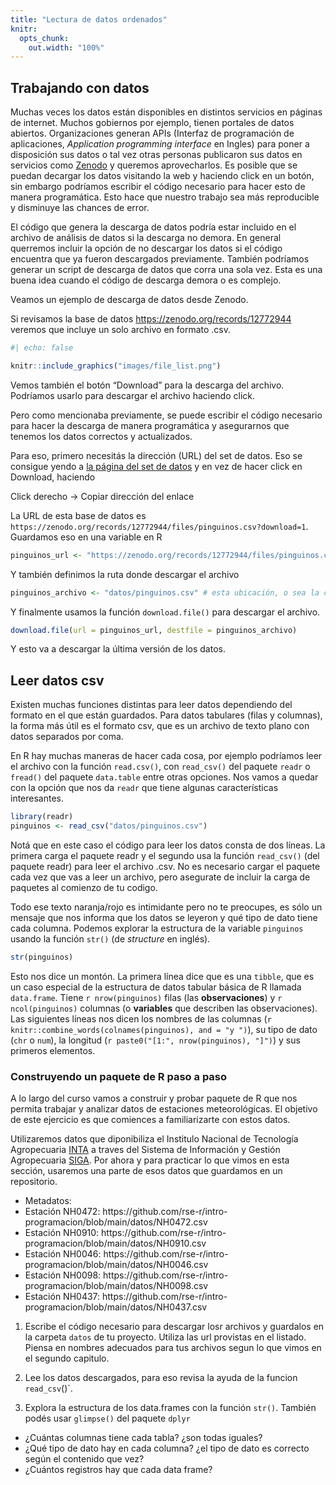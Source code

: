 ```yaml
---
title: "Lectura de datos ordenados"
knitr:
  opts_chunk:
    out.width: "100%"
---
```


## Trabajando con datos

Muchas veces los datos están disponibles en distintos servicios en páginas de internet. Muchos gobiernos por ejemplo, tienen portales de datos abiertos. Organizaciones generan APIs (Interfaz de programación de aplicaciones, *Application programming interface* en Ingles) para poner a disposición sus datos o tal vez otras personas publicaron sus datos en servicios como [Zenodo](https://zenodo.org) y queremos aprovecharlos. Es posible que se puedan decargar los datos visitando la web y haciendo click en un botón, sin embargo podríamos escribir el código necesario para hacer esto de manera programática. Esto hace que nuestro trabajo sea más reproducible y disminuye las chances de error.

El código que genera la descarga de datos podría estar incluido en el archivo de análisis de datos si la descarga no demora. En general querremos incluir la opción de no descargar los datos si el código encuentra que ya fueron descargados previamente. También podríamos generar un script de descarga de datos que corra una sola vez. Esta es una buena idea cuando el código de descarga demora o es complejo.

Veamos un ejemplo de descarga de datos desde Zenodo.

Si revisamos la base de datos <https://zenodo.org/records/12772944> veremos que incluye un solo archivo en formato .csv.

```r
#| echo: false

knitr::include_graphics("images/file_list.png")
```

Vemos también el botón "Download" para la descarga del archivo. Podríamos usarlo para descargar el archivo haciendo click.

Pero como mencionaba previamente, se puede escribir el código necesario para hacer la descarga de manera programática y asegurarnos que tenemos los datos correctos y actualizados.

Para eso, primero necesitás la dirección (URL) del set de datos.
Eso se consigue yendo a [la página del set de datos](https://zenodo.org/records/12772944) y en vez de hacer click en Download, haciendo 

::: tip
Click derecho → Copiar dirección del enlace
:::

La URL de esta base de datos es `https://zenodo.org/records/12772944/files/pinguinos.csv?download=1`. 
Guardamos eso en una variable en R

```r
pinguinos_url <- "https://zenodo.org/records/12772944/files/pinguinos.csv?download=1"
```

Y también definimos la ruta donde descargar el archivo


```r
pinguinos_archivo <- "datos/pinguinos.csv" # esta ubicación, o sea la carpeta datos debe existir!
```

Y finalmente usamos la función `download.file()` para descargar el archivo. 

```r
download.file(url = pinguinos_url, destfile = pinguinos_archivo)  
```

Y esto va a descargar la última versión de los datos. 

## Leer datos csv

Existen muchas funciones distintas para leer datos dependiendo del formato en el que están guardados.
Para datos tabulares (filas y columnas), la forma más útil es el formato csv, que es un archivo de texto plano con datos separados por coma.

En R hay muchas maneras de hacer cada cosa, por ejemplo podríamos leer el archivo con la función `read.csv()`, con `read_csv()` del paquete `readr` o `fread()` del paquete `data.table` entre otras opciones. 
Nos vamos a quedar con la opción que nos da `readr` que tiene algunas características interesantes.

```r
library(readr)
pinguinos <- read_csv("datos/pinguinos.csv")
```

::: informacion
Notá que en este caso el código para leer los datos consta de dos líneas.
La primera carga el paquete readr y el segundo usa la función `read_csv()` (del paquete readr) para leer el archivo .csv.
No es necesario cargar el paquete cada vez que vas a leer un archivo, pero asegurate de incluir la carga de paquetes al comienzo de tu codigo.
:::

Todo ese texto naranja/rojo es intimidante pero no te preocupes, es sólo un mensaje que nos informa que los datos se leyeron y qué tipo de dato tiene cada columna.
Podemos explorar la estructura de la variable `pinguinos` usando la función `str()` (de *structure* en inglés).

```r
str(pinguinos)
```

Esto nos dice un montón.
La primera línea dice que es una `tibble`, que es un caso especial de la estructura de datos tabular básica de R llamada `data.frame`.
Tiene `r nrow(pinguinos)` filas (las **observaciones**) y `r ncol(pinguinos)` columnas (o **variables** que describen las observaciones).
Las siguientes líneas nos dicen los nombres de las columnas (`r knitr::combine_words(colnames(pinguinos), and = "y ")`), su tipo de dato (`chr` o `num`), la longitud (`r paste0("[1:", nrow(pinguinos), "]")`) y sus primeros elementos.

### Construyendo un paquete de R paso a paso {#ex-lectura}

::: ejercicio

A lo largo del curso vamos a construir y probar paquete de R que nos permita trabajar y analizar datos de estaciones meteorológicas. El objetivo de este ejercicio es que comiences a familiarizarte con estos datos.

Utilizaremos datos que diponibiliza el Institulo Nacional de Tecnología Agropecuaria [INTA](https://www.argentina.gob.ar/inta) a traves del Sistema de Información y Gestión Agropecuaria [SIGA](https://siga.inta.gob.ar/#/). Por ahora y para practicar lo que vimos en esta sección, usaremos una parte de esos datos que guardamos en un repositorio.

* Metadatos: 
* Estación NH0472: https://github.com/rse-r/intro-programacion/blob/main/datos/NH0472.csv
* Estación NH0910: https://github.com/rse-r/intro-programacion/blob/main/datos/NH0910.csv
* Estación NH0046: https://github.com/rse-r/intro-programacion/blob/main/datos/NH0046.csv
* Estación NH0098: https://github.com/rse-r/intro-programacion/blob/main/datos/NH0098.csv
* Estación NH0437: https://github.com/rse-r/intro-programacion/blob/main/datos/NH0437.csv

1. Escribe el código necesario para descargar losr archivos y guardalos en la carpeta `datos` de tu proyecto. Utiliza las url provistas en el listado. Piensa en nombres adecuados para tus archivos segun lo que vimos en el segundo capitulo. 

2. Lee los datos descargados, para eso revisa la ayuda de la funcion `read_csv`()`. 

3. Explora la estructura de los data.frames con la función `str()`. También podés usar `glimpse()` del paquete `dplyr`
* ¿Cuántas columnas tiene cada tabla? ¿son todas iguales?
* ¿Qué tipo de dato hay en cada columna? ¿el tipo de dato es correcto según el contenido que vez? 
* ¿Cuántos registros hay que cada data frame?

:::

